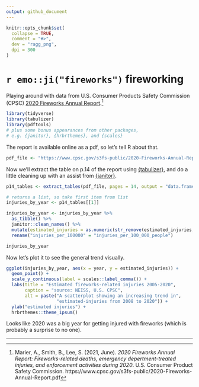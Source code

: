 ```yaml
---
output: github_document
---
```


<!-- README.md is generated from README.Rmd. Please edit that file -->

```r
knitr::opts_chunk$set(
  collapse = TRUE,
  comment = "#>",
  dev = "ragg_png",
  dpi = 300
)
```

# `r emo::ji("fireworks")` fireworking

Playing around with data from U.S. Consumer Products Safety Commission (CPSC) [2020 Fireworks Annual Report](https://www.cpsc.gov/s3fs-public/2020-Fireworks-Annual-Report.pdf).[^1]

```r
library(tidyverse)
library(tabulizer)
library(pdftools)
# plus some bonus appearances from other packages,
# e.g. {janitor}, {hrbrthemes}, and {scales}
```
The report is available online as a pdf, so let's tell R about that.

```r
pdf_file <- "https://www.cpsc.gov/s3fs-public/2020-Fireworks-Annual-Report.pdf"
```

Now we'll extract the table on p.14 of the report using [{tabulizer}](https://github.com/ropensci/tabulizer), and do a little cleaning up with an assist from [{janitor}](https://sfirke.github.io/janitor/index.html).

```r
p14_tables <- extract_tables(pdf_file, pages = 14, output = "data.frame")

# returns a list, so take first item from list
injuries_by_year <- p14_tables[[1]]

injuries_by_year <- injuries_by_year %>%
  as_tibble() %>%
  janitor::clean_names() %>%
  mutate(estimated_injuries = as.numeric(str_remove(estimated_injuries, ","))) %>%
  rename("injuries_per_100000" = "injuries_per_100_000_people")

injuries_by_year
```
Now let's plot it to see the general trend visually.

```r
ggplot(injuries_by_year, aes(x = year, y = estimated_injuries)) +
  geom_point() +
  scale_y_continuous(label = scales::label_comma()) +
  labs(title = "Estimated fireworks-related injuries 2005-2020",
       caption = "source: NEISS, U.S. CPSC",
       alt = paste("A scatterplot showing an increasing trend in",
                   "estimated-injuries from 2008 to 2020")) +
  ylab("estimated injuries") +
  hrbrthemes::theme_ipsum()
```

Looks like 2020 was a big year for getting injured with fireworks (which is probably a surprise to no one).

---

[^1]: Marier, A., Smith, B., Lee, S. (2021, June). _2020 Fireworks Annual Report: Fireworks-related deaths, emergency depertment-treated injuries, and enforcement activities during 2020_. U.S. Consumer Product Safety Commission. https://www.cpsc.gov/s3fs-public/2020-Fireworks-Annual-Report.pdf
